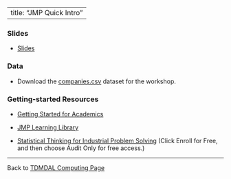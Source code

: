 <style>
ol ul {
    margin-bottom: 10px;
}
</style>

---
title: "JMP Quick Intro"
---

### Slides

* [Slides](jmp_intro.pdf)


### Data

* Download the [companies.csv](companies.csv) dataset for the workshop.


### Getting-started Resources

* [Getting Started for Academics](https://www.jmp.com/en_us/events/ondemand/webcasts/academic/getting-started-for-academics.html){target="_blank"}

* [JMP Learning Library](https://www.jmp.com/en_us/learning-library.html){target="_blank"}

* [Statistical Thinking for Industrial Problem Solving](https://www.coursera.org/learn/statistical-thinking-applied-statistics){target="_blank"} (Click Enroll for Free, and then choose Audit Only for free access.)

---

Back to [TDMDAL Computing Page](https://tdmdal.github.io/)
